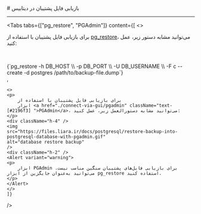 

<Layout>
<Head>
<title>مستندات بازیابی فایل پشتیبان در PostgreSQL - لیارا</title>
<meta property="og:title" content="مستندات خدمات رایانش ابری لیارا" />
<meta property="og:description" content="مستندات قدم به قدم بازیابی فایل پشتیبان از دیتابیس PostgreSQL"  />
<meta property="og:image" content="https://files.liara.ir/liara/logos/liara-poster.jpg" />
</Head>
# بازیابی فایل پشتیبان در دیتابیس
<hr className="mb-2" />


<Tabs 
    tabs={["pg_restore", "PGAdmin"]} 
    content={[
    <>
    <p>
        برای بازیابی فایل پشتیبان با استفاده از
        <a href="https://www.postgresql.org/docs/current/app-pgrestore.html" className="text-[#2196f3] ">pg_restore</a>، می‌توانید مشابه دستور زیر، عمل کنید:
    </p>    
    <div className="h-2" />
<div dir='ltr'>
    <Highlight className="bash">
        {`pg_restore -h DB_HOST \\
             -p DB_PORT \\
             -U DB_USERNAME \\
             -F c --create -d postgres /path/to/backup-file.dump`}
    </Highlight>
</div>
        <Asciinema id="postgresql-restore" />
    </>, 

    <>
    <p>
        برای بازیابی فایل پشتیبان با استفاده از
        ابزار <a href="./connect-via-gui/pgadmin" className="text-[#2196f3] ">PGAdmin</a>، می‌توانید مشابه دستورالعمل زیر، عمل کنید:
    </p> 
    <div className="h-4" />
    <img
    src="https://files.liara.ir/docs/postgresql/restore-backup-into-postgresql-database-with-pgadmin.gif"
    alt="database restore backup"
    />
    <div className="h-2" />
    <Alert variant="warning">
    <p>
        ابزار PGAdmin برای بازیابی فایل‌های پشتیبان سنگین مناسب نیست. می‌توانید به‌عنوان جایگزین از ابزار pg_restore استفاده کنید.
    </p>
    </Alert>
    </>          
    ]} 
/>

<div className="h-2" />

<div className="h-2" />

</Layout>
